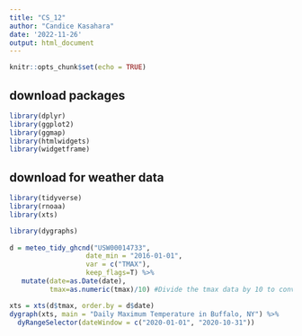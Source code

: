 ```yaml
---
title: "CS_12"
author: "Candice Kasahara"
date: '2022-11-26'
output: html_document
---
```


```r
knitr::opts_chunk$set(echo = TRUE)
```

## download packages
```r
library(dplyr)
library(ggplot2)
library(ggmap)
library(htmlwidgets)
library(widgetframe)
```

## download for weather data
```r
library(tidyverse)
library(rnoaa)
library(xts)
```

```r
library(dygraphs)
 
d = meteo_tidy_ghcnd("USW00014733",
                   date_min = "2016-01-01", 
                   var = c("TMAX"),
                   keep_flags=T) %>% 
   mutate(date=as.Date(date),
          tmax=as.numeric(tmax)/10) #Divide the tmax data by 10 to convert to degrees.
```

```r
xts = xts(d$tmax, order.by = d$date)
dygraph(xts, main = "Daily Maximum Temperature in Buffalo, NY") %>%
  dyRangeSelector(dateWindow = c("2020-01-01", "2020-10-31"))
```

